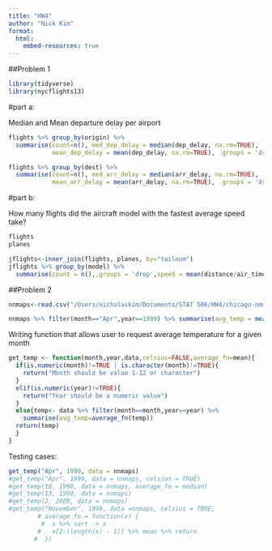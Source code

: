 ```yaml
---
title: "HW4"
author: "Nick Kim"
format:
  html:
    embed-resources: true
---
```


##Problem 1 

```r
library(tidyverse)
library(nycflights13)
```

#part a:

Median and Mean departure delay per airport
```r
flights %>% group_by(origin) %>% 
  summarise(count=n(), med_dep_delay = median(dep_delay, na.rm=TRUE),
            mean_dep_delay = mean(dep_delay, na.rm=TRUE), .groups = 'drop') %>% filter(count > 10) %>%   arrange(,desc(mean_dep_delay))
```

```r
flights %>% group_by(dest) %>% 
  summarise(count=n(), med_arr_delay = median(arr_delay, na.rm=TRUE),
            mean_arr_delay = mean(arr_delay, na.rm=TRUE), .groups = 'drop') %>% filter(count > 10) %>%   arrange(,desc(mean_arr_delay))
```

#part b:

How many flights did the aircraft model with the fastest average speed take?
```r
flights
planes
```
```r
jflights<-inner_join(flights, planes, by="tailnum")
jflights %>% group_by(model) %>% 
  summarise(count = n(),.groups = 'drop',speed = mean(distance/air_time, na.rm = TRUE))
```

##Problem 2
```r
nnmaps<-read.csv("/Users/nicholaskim/Documents/STAT 506/HW4/chicago-nmmaps.csv")
```

```r
nnmaps %>% filter(month=="Apr",year==1999) %>% summarise(avg_temp = mean(temp))
```

Writing function that allows user to request average temperature for a given month
```r
get_temp <- function(month,year,data,celsius=FALSE,average_fn=mean){
  if(is.numeric(month)!=TRUE | is.character(month)!=TRUE){
    return("Month should be value 1-12 or character")
  }
  elif(is.numeric(year)!=TRUE){
    return("Year should be a numeric value")
  }
  else{temp<- data %>% filter(month==month,year==year) %>% 
    summarise(avg_temp=average_fn(temp))
  return(temp)
  }
}
```

Testing cases:
```r
get_temp("Apr", 1999, data = nnmaps)
#get_temp("Apr", 1999, data = nnmaps, celsius = TRUE)
#get_temp(10, 1998, data = nnmaps, average_fn = median)
#get_temp(13, 1998, data = nnmaps)
#get_temp(2, 2005, data = nnmaps)
#get_temp("November", 1999, data =nnmaps, celsius = TRUE,
        # average_fn = function(x) {
         #  x %>% sort -> x
        #   x[2:(length(x) - 1)] %>% mean %>% return
       #  })
```
